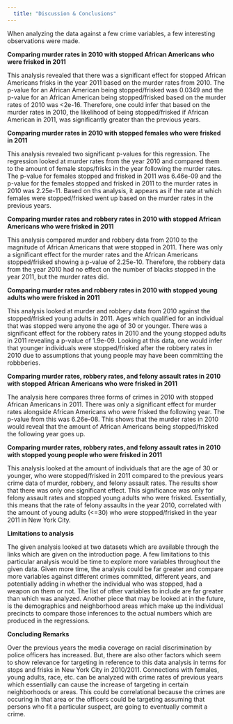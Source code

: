 ```yaml
---
  title: "Discussion & Conclusions"
---
```

  
When analyzing the data against a few crime variables, a few interesting observations were made. 

**Comparing murder rates in 2010 with stopped African Americans who were frisked in 2011** 

This analysis revealed that there was a significant effect for stopped African Americans frisks in the year 2011 based on the murder rates from 2010. The p-value for an African American being stopped/frisked was 0.0349 and the p-value for an African American being stopped/frisked based on the murder rates of 2010 was <2e-16. Therefore, one could infer that based on the murder rates in 2010, the likelihood of being stopped/frisked if African American in 2011, was significantly greater than the previous years. 

**Comparing murder rates in 2010 with stopped females who were frisked in 2011** 

This analysis revealed two significant p-values for this regression. The regression looked at murder rates from the year 2010 and compared them to the amount of female stops/frisks in the year following the murder rates. The p-value for females stopped and frisked in 2011 was 6.46e-09 and the p-value for the females stopped and frisked in 2011 to the murder rates in 2010 was 2.25e-11. Based on ths analysis, it appears as if the rate at which females were stopped/frisked went up based on the murder rates in the previous years. 

**Comparing murder rates and robbery rates in 2010 with stopped African Americans who were frisked in 2011**

This analysis compared murder and robbery data from 2010 to the magnitude of African Americans that were stopped in 2011. There was only a significant effect for the murder rates and the African Americans stopped/frisked showing a p-value of 2.25e-10. Therefore, the robbery data from the year 2010 had no effect on the number of blacks stopped in the year 2011, but the murder rates did. 

**Comparing murder rates and robbery rates in 2010 with stopped young adults who were frisked in 2011** 

This analysis looked at murder and robbery data from 2010 against the stopped/frisked young adults in 2011. Ages which qualified for an individual that was stopped were anyone the age of 30 or younger. There was a significant effect for the robbery rates in 2010 and the young stopped adults in 2011 revealing a p-value of 1.9e-09. Looking at this data, one would infer that younger individuals were stopped/frisked after the robbery rates in 2010 due to assumptions that young people may have been committing the robbberies. 

**Comparing murder rates, robbery rates, and felony assault rates in 2010 with stopped African Americans who were frisked in 2011** 

The analysis here compares three forms of crimes in 2010 with stopped African Americans in 2011. There was only a significant effect for murder rates alongside African Americans who were frisked the following year. The p-value from this was 6.26e-08. This shows that the murder rates in 2010 would reveal that the amount of African Americans being stopped/frisked the following year goes up. 

**Comparing murder rates, robbery rates, and felony assault rates in 2010 with stopped young people who were frisked in 2011** 

This analysis looked at the amount of individuals that are the age of 30 or younger, who were stopped/frisked in 2011 compared to the previous years crime data of murder, robbery, and felony assault rates. The results show that there was only one significant effect. This significance was only for felony assault rates and stopped young adults who were frisked. Essentially, this means that the rate of felony assaults in the year 2010, correlated with the amount of young adults (<=30) who were stopped/frisked in the year 2011 in New York City. 


**Limitations to analysis** 

The given analysis looked at two datasets which are available through the links which are given on the introduction page. A few limitations to this particular analysis would be time to explore more variables throughout the given data. Given more time, the analysis could be far greater and compare more variables against different crimes committed, different years, and potentially adding in whether the individual who was stopped, had a weapon on them or not. The list of other variables to include are far greater than which was analyzed. Another piece that may be looked at in the future, is the demographics and neighborhood areas which make up the individual precincts to compare those inferences to the actual numbers which are produced in the regressions. 

**Concluding Remarks** 

Over the previous years the media coverage on racial discrimination by police officers has increased. But, there are also other factors which seem to show relevance for targeting in reference to this data analysis in terms for stops and frisks in New York City in 2010/2011. Connections with females, young adults, race, etc. can be analyzed with crime rates of previous years which essentially can cause the increase of targeting in certain neighborhoods or areas. This could be correlational because the crimes are occuring in that area or the officers could be targeting assuming that persons who fit a particular suspect, are going to eventually commit a crime. 


